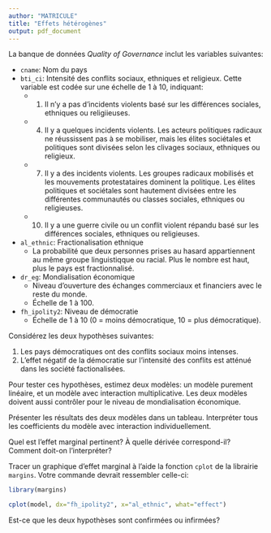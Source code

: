```yaml
---
author: "MATRICULE"
title: "Effets hétérogènes"
output: pdf_document
---
```


La banque de données *Quality of Governance* inclut les variables suivantes:

* `cname`: Nom du pays 
* `bti_ci`: Intensité des conflits sociaux, ethniques et religieux.  Cette variable est codée sur une échelle de 1 à 10, indiquant: 
    + 1. Il n'y a pas d'incidents violents basé sur les différences sociales, ethniques ou religiieuses.
    + 4. Il y a quelques incidents violents. Les acteurs politiques radicaux ne réussissent pas à se mobiliser, mais les élites sociétales et politiques sont divisées selon les clivages sociaux, ethniques ou religieux.
    + 7. Il y a des incidents violents. Les groupes radicaux mobilisés et les mouvements protestataires dominent la politique. Les élites politiques et sociétales sont hautement divisées entre les différentes communautés ou classes sociales, ethniques ou religieuses.
    + 10. Il y a une guerre civile ou un conflit violent répandu basé sur les différences sociales, ethniques ou religieuses.
* `al_ethnic`: Fractionalisation ethnique
    - La probabilité que deux personnes prises au hasard appartiennent au même groupe linguistiqque ou racial. Plus le nombre est haut, plus le pays est fractionnalisé. 
* `dr_eg`: Mondialisation économique
    - Niveau d'ouverture des échanges commerciaux et financiers avec le reste du monde.
    - Échelle de 1 à 100. 
* `fh_ipolity2`: Niveau de démocratie
    - Échelle de 1 à 10 (0 = moins démocratique, 10 = plus démocratique). 

Considérez les deux hypothèses suivantes:

1. Les pays démocratiques ont des conflits sociaux moins intenses.
2. L'effet négatif de la démocratie sur l'intensité des conflits est atténué dans les société factionalisées.

Pour tester ces hypothèses, estimez deux modèles: un modèle purement linéaire, et un modèle avec interaction multiplicative. Les deux modèles doivent aussi contrôler pour le niveau de mondialisation économique.

Présenter les résultats des deux modèles dans un tableau. Interpréter tous les coefficients du modèle avec interaction individuellement.

Quel est l'effet marginal pertinent? À quelle dérivée correspond-il? Comment doit-on l'interpréter?


Tracer un graphique d'effet marginal à l'aide la fonction `cplot` de la librairie `margins`. Votre commande devrait ressembler celle-ci:

```r
library(margins)

cplot(model, dx="fh_ipolity2", x="al_ethnic", what="effect")
```

Est-ce que les deux hypothèses sont confirmées ou infirmées?
